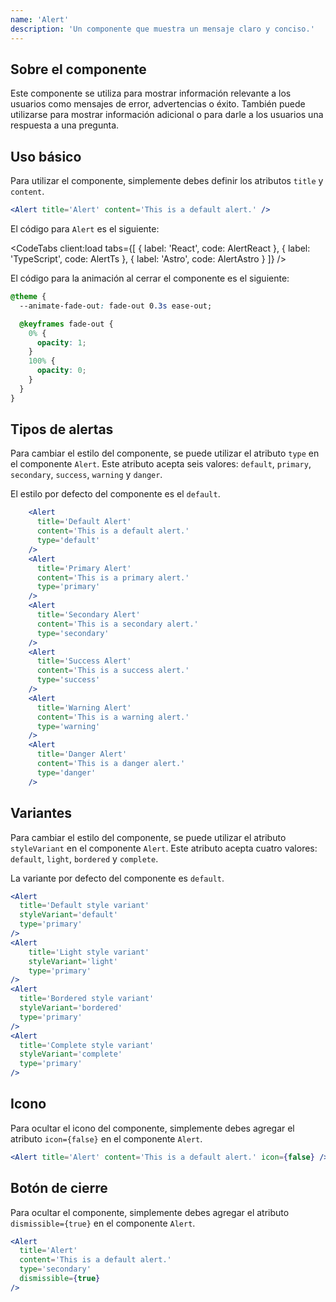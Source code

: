 ```yaml
---
name: 'Alert'
description: 'Un componente que muestra un mensaje claro y conciso.'
---
```



## Sobre el componente

Este componente se utiliza para mostrar información relevante a los usuarios como mensajes de error, advertencias o éxito. También puede utilizarse para mostrar información adicional o para darle a los usuarios una respuesta a una pregunta.

## Uso básico

Para utilizar el componente, simplemente debes definir los atributos `title` y `content`.

<Preview>
  <div class='w-full m-auto'>
    <Alert client:load title='Alert' content='This is a default alert.' />
  </div>
</Preview>

<CodeBlock client:load>

```jsx
<Alert title='Alert' content='This is a default alert.' />
```

</CodeBlock>

El código para `Alert` es el siguiente:

<CodeTabs
  client:load
  tabs={[
    { label: 'React', code: AlertReact },
    { label: 'TypeScript', code: AlertTs },
    { label: 'Astro', code: AlertAstro }
  ]}
/>

El código para la animación al cerrar el componente es el siguiente:

<CodeBlock client:load>

```css
@theme {
  --animate-fade-out: fade-out 0.3s ease-out;

  @keyframes fade-out {
    0% {
      opacity: 1;
    }
    100% {
      opacity: 0;
    }
  }
}
```

</CodeBlock>

## Tipos de alertas

Para cambiar el estilo del componente, se puede utilizar el atributo `type` en el componente `Alert`. Este atributo acepta seis valores: `default`, `primary`, `secondary`, `success`, `warning` y `danger`.

El estilo por defecto del componente es el `default`.

<Preview>
  <div class='w-full m-auto'>
    <Alert
      client:load
      title='Default Alert'
      content='This is a default alert.'
      type='default'
    />
    <Alert
      client:load
      title='Primary Alert'
      content='This is a primary alert.'
      type='primary'
    />
    <Alert
      client:load
      title='Secondary Alert'
      content='This is a secondary alert.'
      type='secondary'
    />
    <Alert
      client:load
      title='Success Alert'
      content='This is a success alert.'
      type='success'
    />
    <Alert
      client:load
      title='Warning Alert'
      content='This is a warning alert.'
      type='warning'
    />
    <Alert
      client:load
      title='Danger Alert'
      content='This is a danger alert.'
      type='danger'
    />
  </div>
</Preview>

<CodeBlock client:load>

```jsx
    <Alert
      title='Default Alert'
      content='This is a default alert.'
      type='default'
    />
    <Alert
      title='Primary Alert'
      content='This is a primary alert.'
      type='primary'
    />
    <Alert
      title='Secondary Alert'
      content='This is a secondary alert.'
      type='secondary'
    />
    <Alert
      title='Success Alert'
      content='This is a success alert.'
      type='success'
    />
    <Alert
      title='Warning Alert'
      content='This is a warning alert.'
      type='warning'
    />
    <Alert
      title='Danger Alert'
      content='This is a danger alert.'
      type='danger'
    />
```

</CodeBlock>

## Variantes

Para cambiar el estilo del componente, se puede utilizar el atributo `styleVariant` en el componente `Alert`. Este atributo acepta cuatro valores: `default`, `light`, `bordered` y `complete`.

La variante por defecto del componente es `default`.

<Preview>
  <div class='w-full m-auto'>
    <Alert
      client:load
      title='Default style variant'
      styleVariant='default'
      type='primary'
    />
    <Alert
      client:load
      title='Light style variant'
      styleVariant='light'
      type='primary'
    />
    <Alert
      client:load
      title='Bordered style variant'
      styleVariant='bordered'
      type='primary'
    />
    <Alert
      client:load
      title='Complete style variant'
      styleVariant='complete'
      type='primary'
    />
  </div>
</Preview>

<CodeBlock client:load>

```jsx
<Alert
  title='Default style variant'
  styleVariant='default'
  type='primary'
/>
<Alert
    title='Light style variant'
    styleVariant='light'
    type='primary'
/>
<Alert
  title='Bordered style variant'
  styleVariant='bordered'
  type='primary'
/>
<Alert
  title='Complete style variant'
  styleVariant='complete'
  type='primary'
/>
```

</CodeBlock>

## Icono

Para ocultar el icono del componente, simplemente debes agregar el atributo `icon={false}` en el componente `Alert`.

<Preview>
  <div class='w-full m-auto'>
    <Alert
      client:load
      title='Alert'
      content='This is a default alert.'
      icon={false}
    />
  </div>
</Preview>

<CodeBlock client:load>

```jsx
<Alert title='Alert' content='This is a default alert.' icon={false} />
```

</CodeBlock>

## Botón de cierre

Para ocultar el componente, simplemente debes agregar el atributo `dismissible={true}` en el componente `Alert`.

<Preview>
  <div class='w-full m-auto'>
    <Alert
      client:load
      title='Alert'
      content='This is a default alert.'
      type='secondary'
      dismissible={true}
    />
  </div>
</Preview>

<CodeBlock client:load>

```jsx
<Alert
  title='Alert'
  content='This is a default alert.'
  type='secondary'
  dismissible={true}
/>
```

</CodeBlock>
